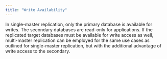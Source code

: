 ```yaml
---
title: "Write Availability"
---
```


<div id="write_availability" class="registered_link"></div>


In single-master replication, only the primary database is available for writes. The secondary databases are read-only for applications. If the replicated target databases must be available for write access as well, multi-master replication can be employed for the same use cases as outlined for single-master replication, but with the additional advantage of write access to the secondary.
